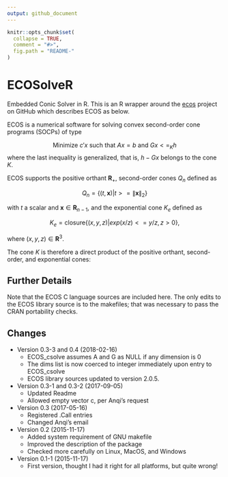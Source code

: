 ```yaml
---
output: github_document
---
```


<!-- README.md is generated from README.Rmd. Please edit that file -->

```r
knitr::opts_chunk$set(
  collapse = TRUE,
  comment = "#>",
  fig.path = "README-"
)
```

# ECOSolveR

Embedded Conic Solver in R. This is an R wrapper around the
[ecos](https://github.com/embotech/ecos) project on GitHub which
describes ECOS as below.

ECOS is a numerical software for solving convex second-order cone programs (SOCPs) of type

$$
\mbox{Minimize } c'x \mbox{ such that } Ax = b \mbox{ and } Gx <=_K h
$$
where the last inequality is generalized, that is, $h-Gx$ belongs to
the cone $K$.

ECOS supports the positive orthant ${\mathbf R}_+$, second-order cones
$Q_n$ defined as

$$
Q_n = \bigl\{ (t,{\mathbf x}) | t >= \lVert{\mathbf x}\rVert_2 \bigr\}
$$

with $t$ a scalar and ${\mathbf x} \in {\mathbf R}_{n-1}$, and the exponential
cone $K_e$ defined as

$$
K_e = \mbox{closure} \bigl\{ (x,y,z) | exp(x/z) <= y/z, z>0 \bigr\},
$$

where  $(x,y,z) \in {\mathbf R}^3$.

The cone $K$ is therefore a direct product of the positive orthant, second-order, and exponential cones:

\begin{array}{l}
K = R_+ \times Q_{n_1} \times \cdots \times Q_{n_N} \times K_e \times \cdots \times K_e.
\end{array}

## Further Details

Note that the ECOS C language sources are included here. The only
edits to the ECOS library source is to the makefiles; that was
necessary to pass the CRAN portability checks.


## Changes

- Version 0.3-3 and 0.4 (2018-02-16)
	- ECOS_csolve assumes A and G as NULL if any dimension is 0
	- The dims list is now coerced to integer immediately upon
	  entry to ECOS_csolve
	- ECOS library sources updated to version 2.0.5.

- Version 0.3-1 and 0.3-2 (2017-09-05)
	- Updated Readme
	- Allowed empty vector c, per Anqi's request

- Version 0.3 (2017-05-16)
	- Registered .Call entries
	- Changed Anqi's email

- Version 0.2 (2015-11-17)
	- Added system requirement of GNU makefile
	- Improved the description of the package
	- Checked more carefully on Linux, MacOS, and Windows

- Version 0.1-1 (2015-11-17)
	- First version, thought I had it right for all platforms, but quite wrong!


